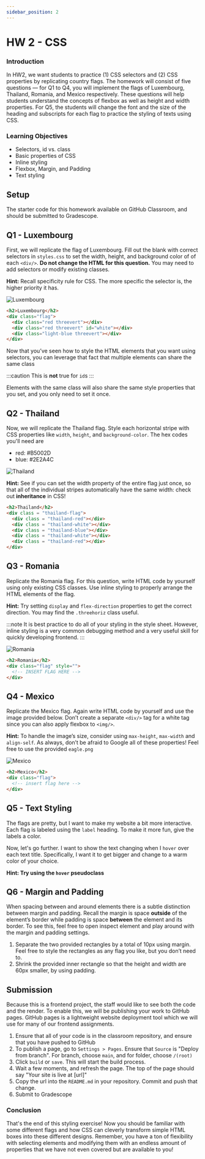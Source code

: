 ```yaml
---
sidebar_position: 2
---
```


# HW 2 - CSS

### Introduction

In HW2, we want students to practice (1) CSS selectors and (2) CSS properties by replicating country flags. 
The homework will consist of five questions — for Q1 to Q4, 
you will implement the flags of Luxembourg, Thailand, Romania, and Mexico respectively. 
These questions will help students understand the concepts of flexbox as well as height and width properties. 
For Q5, the students will change the font and the size of the heading and subscripts 
for each flag to practice the styling of texts using CSS.

### Learning Objectives

- Selectors, id vs. class
- Basic properties of CSS
- Inline styling
- Flexbox, Margin, and Padding
- Text styling

## Setup
The starter code for this homework available on GitHub Classroom, and should be submitted
to Gradescope. 

## Q1 - Luxembourg

First, we will replicate the flag of Luxembourg. 
Fill out the blank with correct selectors in `styles.css` to set the width, height, and background color of
of each `<div/>`. 
**Do not change the HTML for this question.**
You may need to add selectors or modify existing classes.

**Hint:** Recall specificity rule for CSS. The more specific the selector is, the higher priority it has.

![Luxembourg](../assets/Assignment2/Luxembourg.png)

```html
<h2>Luxembourg</h2>
<div class="flag">
  <div class="red threevert"></div>
  <div class="red threevert" id="white"></div>
  <div class="light-blue threevert"></div>
</div>
```

Now that you’ve seen how to style the HTML elements that you want using selectors, 
you can leverage that fact that multiple elements can share the same class 

:::caution
This is **not** true for `id`s
::: 

Elements with the same class will also share the same style properties that you set, and you only need to set it once.

## Q2 - Thailand

Now, we will replicate the Thailand flag. 
Style each horizontal stripe with CSS properties like `width`, `height`, and `background-color`. 
The hex codes you'll need are

- red: #B5002D
- blue: #2E2A4C

![Thailand](../assets/Assignment2/Thailand.png)

**Hint:** See if you can set the width property of the entire flag just once, so that all of the individual stripes automatically have the same width: check out **inheritance** in CSS!

```html
<h2>Thailand</h2>
<div class = "thailand-flag"> 
  <div class = "thailand-red"></div>
  <div class = "thailand-white"></div>
  <div class = "thailand-blue"></div>
  <div class = "thailand-white"></div>
  <div class = "thailand-red"></div>
</div>
```

## Q3 - Romania


Replicate the Romania flag. 
For this question, write HTML code by yourself using only existing CSS classes.
Use inline styling to properly arrange the HTML elements of the flag.

**Hint:** Try setting `display` and `flex-direction` properties to get the correct direction. 
You may find the `.threehoriz` class useful.

:::note
It is best practice to do all of your styling in the style sheet. 
However, inline styling is a very common debugging method and a very useful skill for quickly developing frontend.
:::

![Romania](../assets/Assignment2/Romania.png)

```html
<h2>Romania</h2>
<div class="flag" style="">
  <!-- INSERT FLAG HERE -->
</div>
```

## Q4 - Mexico

Replicate the Mexico flag. Again write HTML code by yourself and use the image provided below. 
Don’t create a separate `<div/>` tag for a white tag since you can also apply flexbox to `<img/>`.

**Hint:** To handle the image’s size, consider using `max-height`, `max-width` and `align-self`. 
As always, don’t be afraid to Google all of these properties! Feel free to use the provided `eagle.png`

![Mexico](../assets/Assignment2/Mexico.png)

```html
<h2>Mexico</h2>
<div class="flag">
  <!-- insert flag here -->
</div>
```

## Q5 - Text Styling

The flags are pretty, but I want to make my website a bit more interactive. Each flag is labeled using the `label` heading.
To make it more fun, give the labels a color.

Now, let's go further. I want to show the text changing when I `hover` over each text title. Specifically, I want it to 
get bigger and change to a warm color of your choice. 

**Hint: Try using the `hover` pseudoclass**

## Q6 - Margin and Padding

When spacing between and around elements there is a subtle distinction between margin and padding. 
Recall the margin is space **outside** of the element’s border while padding is space **between** the element and its border.
To see this, feel free to open inspect element and play around with the margin and padding settings.

1. Separate the two provided rectangles by a total of 10px using margin. Feel free to style the rectangles as any flag you like, but you don’t need to.
2. Shrink the provided inner rectangle so that the height and width are 60px smaller, by using padding.

## Submission

Because this is a frontend project, the staff would like to see both the code and the render. 
To enable this, we will be publishing your work to GitHub pages. GitHub pages is a lightweight website deployment
tool which we will use for many of our frontend assignments. 

1. Ensure that all of your code is in the classroom repository, and ensure that you have pushed to GitHub
2. To publish a page, go to `Settings > Pages`. Ensure that `Source` is "Deploy from branch". For branch, choose `main`, and for folder, choose `/(root)`
3. Click `build` or `save`. This will start the build process. 
4. Wait a few moments, and refresh the page. The top of the page should say "Your site is live at [url]"
5. Copy the url into the `README.md` in your repository. Commit and push that change.
6. Submit to Gradescope

### Conclusion

That's the end of this styling exercise! 
Now you should be familiar with some different flags 
and how CSS can cleverly transform simple HTML boxes into these different designs. 
Remember, you have a ton of flexibility with selecting elements 
and modifying them with an endless amount of properties that we have not even covered but are available to you!
